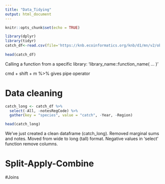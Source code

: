 ```yaml
---
title: "Data_Tidying"
output: html_document
---
```


```r
knitr::opts_chunk$set(echo = TRUE)
```

```r
library(dplyr)
library(tidyr)
catch_df<-read.csv(file='https://knb.ecoinformatics.org/knb/d1/mn/v2/object/df35b.302.1')
                
head(catch_df)


```

Calling a function from a specific library: 'library_name::function_name( ... )'

cmd + shift + m %>% gives pipe operator

# Data cleaning
```r
catch_long <- catch_df %>% 
  select(-All, -notesRegCode) %>% 
  gather(key = "species", value = "catch", -Year, -Region)

head(catch_long)
```

We've just created a clean dataframe (catch_long). Removed marginal sums and notes.
Moved from wide to long (tall) format. Negative values in 'select' function remove columns.

# Split-Apply-Combine

#Joins
